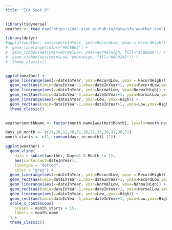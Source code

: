 ```yaml
---
title: "ICA Sept 8"
---
```



```r
library(tidyverse)
weather <- read_csv("https://mac-stat.github.io/data/sfo_weather.csv")
```

```r
library(dplyr)
#ggplot(weather, aes(x=dateInYear, ymin=RecordLow, ymax = RecordHigh)) +
#  geom_linerange(color="#ECEBE3") +
#  geom_ribbon(aes(ymin=NormalLow, ymax=NormalHigh, fill="#C8B8BA")) +
#  geom_ribbon(aes(ymin=Low, ymax=High, fill="#A90248")) +
#  theme_classic()


ggplot(weather) +
  geom_linerange(aes(x=dateInYear, ymin=RecordLow, ymax = RecordHigh)) +
  geom_rect(aes(xmin=dateInYear-1,xmax=dateInYear+1, ymin=RecordLow,ymax=RecordHigh), fill="#ECEBE3", data=weather) +
  geom_linerange(aes(x=dateInYear, ymin=NormalLow, ymax=NormalHigh)) +
  geom_rect(aes(xmin=dateInYear-1,xmax=dateInYear+1, ymin=NormalLow,ymax=NormalHigh), fill="#C8B8BA", data=weather) +
  geom_linerange(aes(x=dateInYear, ymin=Low, ymax=High)) +
  geom_rect(aes(xmin=dateInYear-1,xmax=dateInYear+1, ymin=Low,ymax=High), fill = "#A90248", data=weather) +
  theme_classic()
  
```

```r
weather$monthName <- factor(month.name[weather$Month], levels=month.name)

days_in_month <- c(31,28,31,30,31,30,31,31,30,31,30,31)
month_starts <- c(1, cumsum(days_in_month)[-12])

ggplot(weather) +
  geom_vline(
    data = subset(weather, Day==1 & Month != 1),
    aes(xintercept=dateInYear),
    linetype = "dotted",
    color = "grey") +
  geom_linerange(aes(x=dateInYear, ymin=RecordLow, ymax = RecordHigh)) +
  geom_rect(aes(xmin=dateInYear-1,xmax=dateInYear+1, ymin=RecordLow,ymax=RecordHigh), fill="#ECEBE3", data=weather) +
  geom_linerange(aes(x=dateInYear, ymin=NormalLow, ymax=NormalHigh)) +
  geom_rect(aes(xmin=dateInYear-1,xmax=dateInYear+1, ymin=NormalLow,ymax=NormalHigh), fill="#C8B8BA", data=weather) +
  geom_linerange(aes(x=dateInYear, ymin=Low, ymax=High)) +
  geom_rect(aes(xmin=dateInYear-1,xmax=dateInYear+1, ymin=Low,ymax=High), fill = "#A90248", data=weather) +
  scale_x_continuous(
    breaks = month_starts + 15,
    labels = month.name
  ) +
  theme_classic() 
```

